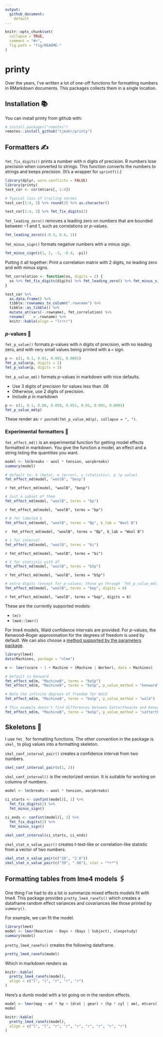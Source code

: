 ```yaml
---
output: 
  github_document: 
    default
---
```


<!-- README.md is generated from README.Rmd. Please edit that file -->

```r
knitr::opts_chunk$set(
  collapse = TRUE,
  comment = "#>",
  fig.path = "fig/README-"
)
```

# printy

Over the years, I've written a lot of one-off functions for formatting numbers
in RMarkdown documents. This packages collects them in a single location.

## Installation 📚

You can install printy from github with:

```r
# install.packages("remotes")
remotes::install_github("tjmahr/printy")
```

## Formatters ✍ 

`fmt_fix_digits()` prints a number with n digits of precision. R numbers lose
precision when converted to strings. This function converts the numbers to
strings and keeps precision. (It's a wrapper for `sprintf()`.)

```r
library(dplyr, warn.conflicts = FALSE)
library(printy)
test_cor <- cor(mtcars[, 1:4]) 

# Typical loss of trailing zeroes
test_cor[1:4, 3] %>% round(2) %>% as.character()

test_cor[1:4, 3] %>% fmt_fix_digits(2)
```

`fmt_leading_zero()` removes a leading zero on numbers that are bounded between
−1 and 1, such as correlations or *p*-values.

```r
fmt_leading_zero(c(-0.3, 0.4, 1))
```

`fmt_minus_sign()` formats negative numbers with a minus sign.

```r
fmt_minus_sign(c(1, 2, -3, -0.4, -pi))
```

Putting it all together: Print a correlation matrix with 2 digits, no leading
zero and with minus signs.

```r
fmt_correlation <- function(xs, digits = 2) {
  xs %>% fmt_fix_digits(digits) %>% fmt_leading_zero() %>% fmt_minus_sign()
}

test_cor %>% 
  as.data.frame() %>% 
  tibble::rownames_to_column(".rowname") %>% 
  tibble::as_tibble() %>% 
  mutate_at(vars(-.rowname), fmt_correlation) %>% 
  rename(` ` = .rowname) %>% 
  knitr::kable(align = "lrrrr")
```

### *p*-values 🎣

`fmt_p_value()` formats *p*-values with *n* digits of precision, with no leading
zero, and with very small values being printed with a `<` sign.

```r
p <- c(1, 0.1, 0.01, 0.001, 0.0001)
fmt_p_value(p, digits = 2)
fmt_p_value(p, digits = 3)
```

`fmt_p_value_md()` formats *p*-values in markdown with nice defaults. 

* Use 3 digits of precision for values less than .06
* Otherwise, use 2 digits of precision.
* Include *p* in markdown

```r
p <- c(1, 0.1, 0.06, 0.059, 0.051, 0.01, 0.001, 0.0001)
fmt_p_value_md(p)
```

These render as: `r paste0(fmt_p_value_md(p), collapse = ", ")`.


### Experimental formatters  🧪

`fmt_effect_md()` is an experimental function for getting model effects
formatted in markdown. You give the function a model, an effect and a string
listing the quantities you want.

```r
model <- lm(breaks ~ wool * tension, warpbreaks) 
summary(model)
```

```r
# default to: b (beta), e (error), s (statistic), p (p value)
fmt_effect_md(model, "woolB", "besp")
```

`r fmt_effect_md(model, "woolB", "besp")`

```r
# Just a subset of them
fmt_effect_md(model, "woolB", terms = "bp")
```

`r fmt_effect_md(model, "woolB", terms = "bp")`

```r
# B for labeled b
fmt_effect_md(model, "woolB", terms = "Bp", b_lab = "Wool B")
```

`r  fmt_effect_md(model, "woolB", terms = "Bp", b_lab = "Wool B")`

```r
# i for interval
fmt_effect_md(model, "woolB", terms = "bi")
```

`r fmt_effect_md(model, "woolB", terms = "bi")`

```r
# S for statistic with df
fmt_effect_md(model, "woolB", terms = "bSp")
```

`r fmt_effect_md(model, "woolB", terms = "bSp")`

```r
# extra digits (except for p-values; those go through `fmt_p_value_md()`)
fmt_effect_md(model, "woolB", terms = "bep", digits = 6)
```

`r fmt_effect_md(model, "woolB", terms = "bep", digits = 6)`

These are the currently supported models:

  - `lm()`
  - `lme4::lmer()` 

For lme4 models, Wald confidence intervals are provided. For *p*-values, the
Kenwood--Roger approximation for the degrees of freedom is used by default. We
can also choose a [method supported by the parameters
package](https://easystats.github.io/parameters/reference/p_value.lmerMod.html).

```r
library(lme4)
data(Machines, package = "nlme")

m <- lmer(score ~ 1 + Machine + (Machine | Worker), data = Machines)

# Default is Kenward
fmt_effect_md(m, "MachineB", terms = "beSp")
fmt_effect_md(m, "MachineB", terms = "beSp", p_value_method = "kenward")

# Note the infinite degrees of freedom for Wald
fmt_effect_md(m, "MachineB", terms = "beSp", p_value_method = "wald")

# This example doesn't find differences between Satterthwaite and Kenward
fmt_effect_md(m, "MachineB", terms = "beSp", p_value_method = "satterthwaite")
```



Skeletons 🦴
-----------------------------------------------------------------------

I use `fmt_` for formatting functions. The other convention in the package is
`skel_` to plug values into a formatting skeleton. 

`skel_conf_interval_pair()` creates a confidence interval from two numbers.

```r
skel_conf_interval_pair(c(1, 2))
```

`skel_conf_interval()` is the vectorized version. It is suitable for working
on columns of numbers.

```r
model <- lm(breaks ~ wool * tension, warpbreaks) 

ci_starts <- confint(model)[, 1] %>% 
  fmt_fix_digits(2) %>% 
  fmt_minus_sign()

ci_ends <- confint(model)[, 2] %>% 
  fmt_fix_digits(2) %>% 
  fmt_minus_sign()

skel_conf_interval(ci_starts, ci_ends)
```

`skel_stat_n_value_pair()` creates *t*-test-like or correlation-like statistic from a
vector of two numbers.

```r
skel_stat_n_value_pair(c("20", "2.0"))
skel_stat_n_value_pair(c("39", ".98"), stat = "*r*")
```


## Formatting tables from lme4 models 🖇

One thing I've had to do a lot is summarize mixed effects models fit with lme4.
This package provides `pretty_lme4_ranefs()` which creates a dataframe random
effect variances and covariances like those printed by `summary()`.

For example, we can fit the model.

```r
library(lme4)
model <- lmer(Reaction ~ Days + (Days | Subject), sleepstudy)
summary(model)
```

`pretty_lme4_ranefs()` creates the following dataframe.

```r
pretty_lme4_ranefs(model)
```

Which in markdown renders as

```r
knitr::kable(
  pretty_lme4_ranefs(model), 
  align = c("l", "l", "r", "r", "r")
)
```

Here's a dumb model with a lot going on in the random effects.

```r
model <- lmer(mpg ~ wt * hp + (drat | gear) + (hp * cyl | am), mtcars)
model

knitr::kable(
  pretty_lme4_ranefs(model), 
  align = c("l", "l", "r", "r", "r", "r", "r", "r", "r")
)
```


